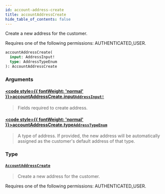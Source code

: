 ```yaml
---
id: account-address-create
title: accountAddressCreate
hide_table_of_contents: false
---
```








Create a new address for the customer. 

Requires one of the following permissions: AUTHENTICATED_USER.

```graphql
accountAddressCreate(
  input: AddressInput!
  type: AddressTypeEnum
): AccountAddressCreate
```


### Arguments

#### [<code style={{ fontWeight: 'normal' }}>accountAddressCreate.<b>input</b></code>](#)<Bullet />[`AddressInput!`](../../../developer/api-reference/inputs/address-input) <Badge class="secondary" text="non-null"/> <Badge class="secondary" text="input"/>
> Fields required to create address.
> 

#### [<code style={{ fontWeight: 'normal' }}>accountAddressCreate.<b>type</b></code>](#)<Bullet />[`AddressTypeEnum`](../../../developer/api-reference/enums/address-type-enum) <Badge class="secondary" text="enum"/>
> A type of address. If provided, the new address will be automatically assigned as the customer's default address of that type.
> 

### Type

#### [`AccountAddressCreate`](../../../developer/api-reference/objects/account-address-create) <Badge class="secondary" text="object"/>
> Create a new address for the customer. 

Requires one of the following permissions: AUTHENTICATED_USER.
> 





